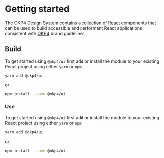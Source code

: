 
<Meta title="Getting started" />

# Getting started

The OKP4 Design System contains a collection of [React](https://reactjs.org) components that can be used to build accessible and performant React applications
consistent with [OKP4](https://okp4.network) brand guidelines.

## Build

To get started using `@okp4/ui` first add or install the module to your existing React project using either `yarn` or `npm`.

```sh
yarn add @okp4/ui
```

or

```sh
npm install --save @okp4/ui
```

### Use

To get started using `@okp4/ui` first add or install the module to your existing React project using either `yarn` or `npm`.

```sh
yarn add @okp4/ui
```

or

```sh
npm install --save @okp4/ui
```
